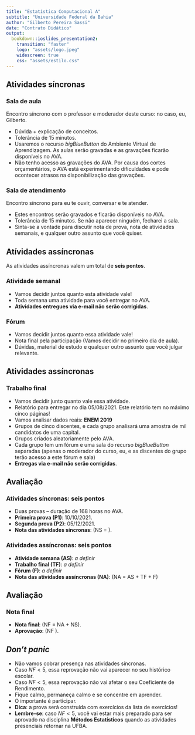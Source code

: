 ```yaml
---
title: "Estatística Computacional A"
subtitle: "Universidade Federal da Bahia"
author: "Gilberto Pereira Sassi"
date: "Contrato Didático"
output:
  bookdown::ioslides_presentation2:
    transition: "faster"
    logo: "assets/logo.jpeg"
    widescreen: true
    css: "assets/estilo.css"
---
```


## Atividades síncronas {.smaller}

### Sala de aula

Encontro síncrono com o professor e moderador deste curso: no caso, eu, Gilberto.

* Dúvida + explicação de conceitos.
* Tolerância de 15 minutos. 
* Usaremos o recurso _bigBlueButton_ do Ambiente Virtual de Aprendizagem. As aulas serão gravadas e as gravações ficarão disponíveis no AVA.
* Não tenho acesso as gravações do AVA. Por causa dos cortes orçamentários, o AVA está experimentando dificuldades e pode ocontecer atrasos na disponibilização das gravações.

### Sala de atendimento

Encontro síncrono para eu te ouvir, conversar e te atender.

* Estes encontros serão gravados e ficarão disponíveis no AVA.
* Tolerância de 15 minutos. Se não aparecer ninguém, fecharei a sala. 
* Sinta-se a vontade para discutir nota de prova, nota de atividades semanais, e qualquer outro assunto que você quiser.

## Atívidades assíncronas {.smaller}

As atividades assíncronas valem um total de **seis pontos**.

### Atividade semanal

* Vamos decidir juntos quanto esta atividade vale!
* Toda semana uma atividade para você entregar no AVA.
* **Atividades entregues via e-mail não serão corrigidas**.

### Fórum 

* Vamos decidir juntos quanto essa atividade vale!
* Nota final pela participação (Vamos decidir no primeiro dia de aula).
* Dúvidas, material de estudo e qualquer outro assunto que você julgar relevante. 

## Atividades assíncronas 

### Trabalho final 

* Vamos decidir junto quanto vale essa atividade.
* Relatório para entregar no dia 05/08/2021. Este relatório tem no máximo cinco páginas!
* Vamos analisar dados reais: **ENEM 2019**
* Grupos de cinco discentes, e cada grupo analisará uma amostra de mil candidatos de uma capital. 
* Grupos criados aleatoriamente pelo AVA.
* Cada grupo tem um fórum e uma sala do recurso _bigBlueButton_ separadas (apenas o moderador do curso, eu, e as discentes do grupo terão acesso a este fórum e sala)
* **Entregas via e-mail não serão corrigidas**.

## Avaliação {.smaller}

### Atividades síncronas: **seis pontos**

* Duas provas -- duração de 168 horas no AVA.
* **Primeira prova (P1)**: 10/10/2021.
* **Segunda prova (P2)**: 05/12/2021.
* **Nota das atividades síncronas**: \(NS = \frac{P_1 + P_2}{2}\).

### Atividades assíncronas: **seis pontos**

* **Atividade semana (AS)**: _a definir_
* **Trabalho final (TF)**: _a definir_
* **Fórum (F)**: _a definir_
* **Nota das atividades assíncronas (NA)**: \(NA = AS + TF + F\)

## Avaliação

### Nota final

* **Nota final**: \(NF = NA + NS\).
* **Aprovação**: \(NF \geq 5\).

## _Don't panic_

* Não vamos cobrar presença nas atividades síncronas.
* Caso $NF<5$, essa reprovação não vai aparecer no seu histórico escolar.
* Caso $NF<5$, essa reprovação não vai afetar o seu Coeficiente de Rendimento.
* Fique calmo, permaneça calmo e se concentre em aprender.
* O importante é participar. 
* **Dica**: a prova será construída com  exercícios da lista de exercícios!
* **Lembre-se**: caso $NF<5$, você vai estar mais preparado para ser aprovado na disciplina **Métodos Estatísticos** quando as atividades presenciais retornar na UFBA.